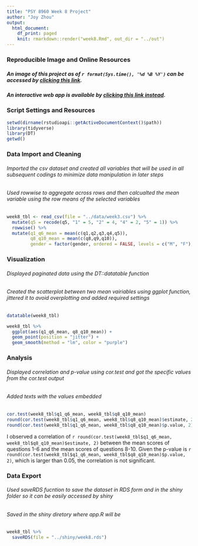 ```yaml
---
title: "PSY 8960 Week 8 Project"
author: "Joy Zhou"
output: 
  html_document:
    df_print: paged
    knit: rmarkdown::render("week8.Rmd", out_dir = "../out")
---
```


### **Reproducible Image and Online Resources**
##### An image of this project as of *`r format(Sys.time(), '%d %B %Y')`* can be accessed by [clicking this link](https://mybinder.org/v2/gh/joyzhou95/psy8960-week8.git/HEAD?urlpath=rstudio).
##### An interactive web app is available by [clicking this link instead]( https://joyzhou.shinyapps.io/shiny_week8/).

### **Script Settings and Resources**
```r
setwd(dirname(rstudioapi::getActiveDocumentContext()$path))
library(tidyverse)
library(DT)
getwd()
```

### **Data Import and Cleaning**
###### Imported the csv dataset and created all variables that will be used in all subsequent codings to minimize data manipulation in later steps 
###### Used rowwise to aggregate across rows and then calcualted the mean variable using the row means of the selected variables
```r
week8_tbl <- read_csv(file = "../data/week3.csv") %>%
  mutate(q5 = recode(q5, "1" = 5, "2" = 4, "4" = 2, "5" = 1)) %>%
  rowwise() %>%
  mutate(q1_q6_mean = mean(c(q1,q2,q3,q4,q5)),
         q8_q10_mean = mean(c(q8,q9,q10)),
         gender = factor(gender, ordered = FALSE, levels = c("M", "F"),labels = c("Male", "Female")))
```

### **Visualization**
###### Displayed paginated data using the DT::datatable function
###### Created the scatterplot between two mean vairiables using ggplot function, jittered it to avoid overplotting and added required settings 
```r
datatable(week8_tbl) 

week8_tbl %>%
  ggplot(aes(q1_q6_mean, q8_q10_mean)) +
  geom_point(position = "jitter") +
  geom_smooth(method = "lm", color = "purple") 
```

### **Analysis**
###### Displayed correlation and p-value using cor.test and got the specific values from the cor.test output
###### Added texts with the values embedded
```r
cor.test(week8_tbl$q1_q6_mean, week8_tbl$q8_q10_mean)
round(cor.test(week8_tbl$q1_q6_mean, week8_tbl$q8_q10_mean)$estimate, 2)
round(cor.test(week8_tbl$q1_q6_mean, week8_tbl$q8_q10_mean)$p.value, 2)
```
I observed a correlation of `r round(cor.test(week8_tbl$q1_q6_mean, week8_tbl$q8_q10_mean)$estimate, 2)` between the mean scores of questions 1-6 and the mean scores of questions 8-10. Given the p-value is  `r round(cor.test(week8_tbl$q1_q6_mean, week8_tbl$q8_q10_mean)$p.value, 2)`, which is larger than 0.05, the correlation is not significant.

### **Data Export**
###### Used saveRDS fucntion to save the dataset in RDS form and in the shiny folder so it can be easily accessed by shiny
###### Saved in the shiny diretory where app.R will be 
```r
week8_tbl %>%
  saveRDS(file = "../shiny/week8.rds")
```



